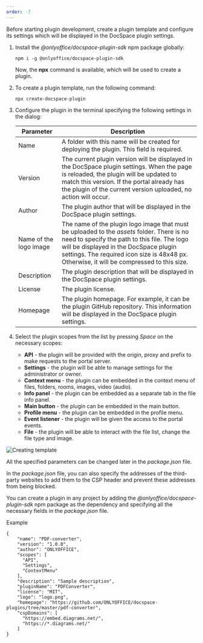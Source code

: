 ```yaml
---
order: -7
---
```

Before starting plugin development, create a plugin template and configure its settings which will be displayed in the DocSpace plugin settings.

1. Install the *@onlyoffice/docspace-plugin-sdk* npm package globally:

   ```
   npm i -g @onlyoffice/docspace-plugin-sdk
   ```

   Now, the **npx** command is available, which will be used to create a plugin.

2. To create a plugin template, run the following command:

   ```
   npx create-docspace-plugin
   ```

3. Configure the plugin in the terminal specifying the following settings in the dialog:

   | Parameter              | Description                                                                                                                                                                                                                                                                       |
   | ---------------------- | --------------------------------------------------------------------------------------------------------------------------------------------------------------------------------------------------------------------------------------------------------------------------------- |
   | Name                   | A folder with this name will be created for deploying the plugin. This field is required.                                                                                                                                                                                         |
   | Version                | The current plugin version will be displayed in the DocSpace plugin settings. When the page is reloaded, the plugin will be updated to match this version. If the portal already has the plugin of the current version uploaded, no action will occur.                            |
   | Author                 | The plugin author that will be displayed in the DocSpace plugin settings.                                                                                                                                                                                                         |
   | Name of the logo image | The name of the plugin logo image that must be uploaded to the *assets* folder. There is no need to specify the path to this file. The logo will be displayed in the DocSpace plugin settings. The required icon size is 48x48 px. Otherwise, it will be compressed to this size. |
   | Description            | The plugin description that will be displayed in the DocSpace plugin settings.                                                                                                                                                                                                    |
   | License                | The plugin license.                                                                                                                                                                                                                                                               |
   | Homepage               | The plugin homepage. For example, it can be the plugin GitHub repository. This information will be displayed in the DocSpace plugin settings.                                                                                                                                     |

4. Select the plugin scopes from the list by pressing *Space* on the necessary scopes:

   * **API** - the plugin will be provided with the origin, proxy and prefix to make requests to the portal server.
   * **Settings** - the plugin will be able to manage settings for the administrator or owner.
   * **Context menu** - the plugin can be embedded in the context menu of files, folders, rooms, images, video (audio).
   * **Info panel** - the plugin can be embedded as a separate tab in the file info panel.
   * **Main button** - the plugin can be embedded in the main button.
   * **Profile menu** - the plugin can be embedded in the profile menu.
   * **Event listener** - the plugin will be given the access to the portal events.
   * **File** - the plugin will be able to interact with the file list, change the file type and image.

![Creating template](/content/img/docspace/creating-template.png)

All the specified parameters can be changed later in the *package.json* file.

In the *package.json* file, you can also specify the addresses of the third-party websites to add them to the CSP header and prevent these addresses from being blocked.

You can create a plugin in any project by adding the *@onlyoffice/docspace-plugin-sdk* npm package as the dependency and specifying all the necessary fields in the *package.json* file.

Example

```
{
    "name": "PDF-converter",
    "version": "1.0.0",
    "author": "ONLYOFFICE",
    "scopes": [
      "API",
      "Settings",
      "ContextMenu"
    ],
    "description": "Sample description",
    "pluginName": "PDFConverter",
    "license": "MIT",
    "logo": "logo.png",
    "homepage": "https://github.com/ONLYOFFICE/docspace-plugins/tree/master/pdf-converter",
    "cspDomains": [
      "https://embed.diagrams.net/",
      "https://*.diagrams.net/"
    ]
}
```
